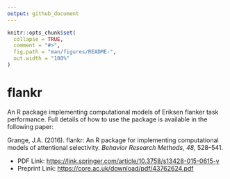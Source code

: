 ```yaml
---
output: github_document
---
```


<!-- README.md is generated from README.Rmd. Please edit that file -->

```r
knitr::opts_chunk$set(
  collapse = TRUE,
  comment = "#>",
  fig.path = "man/figures/README-",
  out.width = "100%"
)
```

# flankr

An R package implementing computational models of Eriksen flanker task performance. Full details of how to use the package is available in the following paper:

Grange, J.A. (2016). flankr: An R package for implementing computational models of attentional selectivity. *Behavior Research Methods, 48,* 528–541.

* PDF Link: [https://link.springer.com/article/10.3758/s13428-015-0615-y](https://link.springer.com/article/10.3758/s13428-015-0615-y)
* Preprint Link: [https://core.ac.uk/download/pdf/43762624.pdf](https://core.ac.uk/download/pdf/43762624.pdf)
